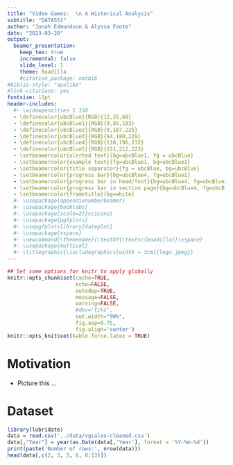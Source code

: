 ```yaml
---
title: "Video Games:  \n A Historical Analysis"
subtitle: "DATA551"
author: "Jonah Edmundson & Alyssa Foote"
date: "2023-03-20"
output:
  beamer_presentation:
    keep_tex: true
    incremental: false
    slide_level: 1
    theme: Boadilla
    #citation_package: natbib
#biblio-style: "apalike"
#link-citations: yes
fontsize: 11pt
header-includes:
  #- \widowpenalties 1 150
  - \definecolor{ubcBlue}{RGB}{12,35,68}
  - \definecolor{ubcBlue1}{RGB}{0,85,183}
  - \definecolor{ubcBlue2}{RGB}{0,167,225}
  - \definecolor{ubcBlue3}{RGB}{64,180,229}
  - \definecolor{ubcBlue4}{RGB}{110,196,232}
  - \definecolor{ubcBlue5}{RGB}{151,212,223}
  - \setbeamercolor{alerted text}{bg=ubcBlue1, fg = ubcBlue}
  - \setbeamercolor{example text}{fg=ubcBlue1, bg=ubcBlue1}
  - \setbeamercolor{title separator}{fg = ubcBlue, bg=ubcBlue}
  - \setbeamercolor{progress bar}{bg=ubcBlue4, fg=ubcBlue1}
  - \setbeamercolor{progress bar in head/foot}{bg=ubcBlue4, fg=ubcBlue1}
  - \setbeamercolor{progress bar in section page}{bg=ubcBlue4, fg=ubcBlue1}
  - \setbeamercolor{frametitle}{bg=white}
  #- \usepackage{appendixnumberbeamer}
  #- \usepackage{booktabs}
  #- \usepackage[scale=2]{ccicons}
  #- \usepackage{pgfplots}
  #- \usepgfplotslibrary{dateplot}
  #- \usepackage{xspace}
  #- \newcommand{\themename}{\textbf{\textsc{boadilla}}\xspace}
  #- \usepackage{multicol}
  #- \titlegraphic{\includegraphics[width = 3cm]{logo.jpeg}}
---
```


```r
## Set some options for knitr to apply globally
knitr::opts_chunk$set(cache=TRUE,
                      echo=FALSE,
                      autodep=TRUE,
                      message=FALSE,
                      warning=FALSE,
                      #dev='tikz',
                      out.width="90%",
                      fig.asp=0.75,
                      fig.align='center')
knitr::opts_knit$set(kable.force.latex = TRUE)
```

# Motivation

* Picture this ...




# Dataset

\footnotesize
```r
library(lubridate)
data = read.csv('../data/vgsales-cleaned.csv')
data[,"Year"] = year(as.Date(data[,'Year'], format = '%Y-%m-%d'))
print(paste('Number of rows:', nrow(data)))
head(data[,c(2, 3, 5, 6, 8:13)])
```


